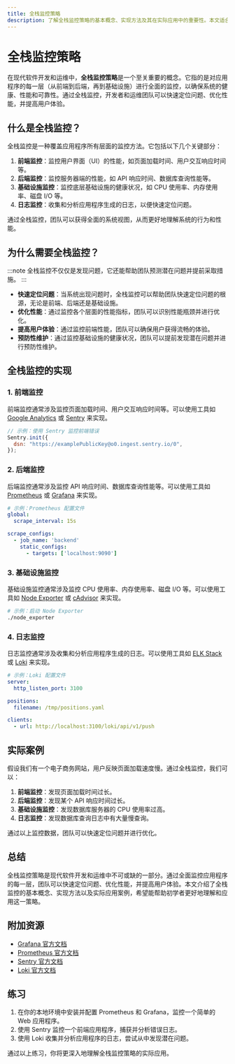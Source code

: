 ```yaml
---
title: 全栈监控策略
description: 了解全栈监控策略的基本概念、实现方法及其在实际应用中的重要性。本文适合初学者，将逐步讲解如何通过 Grafana 实现全栈监控。
---
```


# 全栈监控策略

在现代软件开发和运维中，**全栈监控策略**是一个至关重要的概念。它指的是对应用程序的每一层（从前端到后端，再到基础设施）进行全面的监控，以确保系统的健康、性能和可靠性。通过全栈监控，开发者和运维团队可以快速定位问题、优化性能，并提高用户体验。

## 什么是全栈监控？

全栈监控是一种覆盖应用程序所有层面的监控方法。它包括以下几个关键部分：

1. **前端监控**：监控用户界面（UI）的性能，如页面加载时间、用户交互响应时间等。
2. **后端监控**：监控服务器端的性能，如 API 响应时间、数据库查询性能等。
3. **基础设施监控**：监控底层基础设施的健康状况，如 CPU 使用率、内存使用率、磁盘 I/O 等。
4. **日志监控**：收集和分析应用程序生成的日志，以便快速定位问题。

通过全栈监控，团队可以获得全面的系统视图，从而更好地理解系统的行为和性能。

## 为什么需要全栈监控？

:::note
全栈监控不仅仅是发现问题，它还能帮助团队预测潜在问题并提前采取措施。
:::

- **快速定位问题**：当系统出现问题时，全栈监控可以帮助团队快速定位问题的根源，无论是前端、后端还是基础设施。
- **优化性能**：通过监控各个层面的性能指标，团队可以识别性能瓶颈并进行优化。
- **提高用户体验**：通过监控前端性能，团队可以确保用户获得流畅的体验。
- **预防性维护**：通过监控基础设施的健康状况，团队可以提前发现潜在问题并进行预防性维护。

## 全栈监控的实现

### 1. 前端监控

前端监控通常涉及监控页面加载时间、用户交互响应时间等。可以使用工具如 [Google Analytics](https://analytics.google.com/) 或 [Sentry](https://sentry.io/) 来实现。

```javascript
// 示例：使用 Sentry 监控前端错误
Sentry.init({
  dsn: "https://examplePublicKey@o0.ingest.sentry.io/0",
});
```

### 2. 后端监控

后端监控通常涉及监控 API 响应时间、数据库查询性能等。可以使用工具如 [Prometheus](https://prometheus.io/) 或 [Grafana](https://grafana.com/) 来实现。

```yaml
# 示例：Prometheus 配置文件
global:
  scrape_interval: 15s

scrape_configs:
  - job_name: 'backend'
    static_configs:
      - targets: ['localhost:9090']
```

### 3. 基础设施监控

基础设施监控通常涉及监控 CPU 使用率、内存使用率、磁盘 I/O 等。可以使用工具如 [Node Exporter](https://github.com/prometheus/node_exporter) 或 [cAdvisor](https://github.com/google/cadvisor) 来实现。

```bash
# 示例：启动 Node Exporter
./node_exporter
```

### 4. 日志监控

日志监控通常涉及收集和分析应用程序生成的日志。可以使用工具如 [ELK Stack](https://www.elastic.co/what-is/elk-stack) 或 [Loki](https://grafana.com/oss/loki/) 来实现。

```yaml
# 示例：Loki 配置文件
server:
  http_listen_port: 3100

positions:
  filename: /tmp/positions.yaml

clients:
  - url: http://localhost:3100/loki/api/v1/push
```

## 实际案例

假设我们有一个电子商务网站，用户反映页面加载速度慢。通过全栈监控，我们可以：

1. **前端监控**：发现页面加载时间过长。
2. **后端监控**：发现某个 API 响应时间过长。
3. **基础设施监控**：发现数据库服务器的 CPU 使用率过高。
4. **日志监控**：发现数据库查询日志中有大量慢查询。

通过以上监控数据，团队可以快速定位问题并进行优化。

## 总结

全栈监控策略是现代软件开发和运维中不可或缺的一部分。通过全面监控应用程序的每一层，团队可以快速定位问题、优化性能，并提高用户体验。本文介绍了全栈监控的基本概念、实现方法以及实际应用案例，希望能帮助初学者更好地理解和应用这一策略。

## 附加资源

- [Grafana 官方文档](https://grafana.com/docs/)
- [Prometheus 官方文档](https://prometheus.io/docs/)
- [Sentry 官方文档](https://docs.sentry.io/)
- [Loki 官方文档](https://grafana.com/docs/loki/latest/)

## 练习

1. 在你的本地环境中安装并配置 Prometheus 和 Grafana，监控一个简单的 Web 应用程序。
2. 使用 Sentry 监控一个前端应用程序，捕获并分析错误日志。
3. 使用 Loki 收集并分析应用程序的日志，尝试从中发现潜在问题。

通过以上练习，你将更深入地理解全栈监控策略的实际应用。